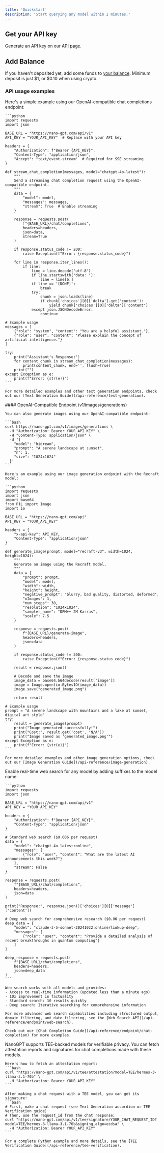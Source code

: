```yaml
---
title: 'Quickstart'
description: 'Start querying any model within 2 minutes.'
---
```


## Get your API key

Generate an API key on our [API page](https://nano-gpt.com/api).

## Add Balance

If you haven't deposited yet, add some funds to [your balance](https://nano-gpt.com/balance). Minimum deposit is just \$1, or \$0.10 when using crypto.

### API usage examples

<AccordionGroup>
  <Accordion icon="message-bot" title="Text Generation">
    Here's a simple example using our OpenAI-compatible chat completions endpoint:

    ```python
    import requests
    import json

    BASE_URL = "https://nano-gpt.com/api/v1"
    API_KEY = "YOUR_API_KEY"  # Replace with your API key

    headers = {
        "Authorization": f"Bearer {API_KEY}",
        "Content-Type": "application/json",
        "Accept": "text/event-stream"  # Required for SSE streaming
    }

    def stream_chat_completion(messages, model="chatgpt-4o-latest"):
        """
        Send a streaming chat completion request using the OpenAI-compatible endpoint.
        """
        data = {
            "model": model,
            "messages": messages,
            "stream": True  # Enable streaming
        }

        response = requests.post(
            f"{BASE_URL}/chat/completions",
            headers=headers,
            json=data,
            stream=True
        )

        if response.status_code != 200:
            raise Exception(f"Error: {response.status_code}")

        for line in response.iter_lines():
            if line:
                line = line.decode('utf-8')
                if line.startswith('data: '):
                    line = line[6:]
                if line == '[DONE]':
                    break
                try:
                    chunk = json.loads(line)
                    if chunk['choices'][0]['delta'].get('content'):
                        yield chunk['choices'][0]['delta']['content']
                except json.JSONDecodeError:
                    continue

    # Example usage
    messages = [
        {"role": "system", "content": "You are a helpful assistant."},
        {"role": "user", "content": "Please explain the concept of artificial intelligence."}
    ]

    try:
        print("Assistant's Response:")
        for content_chunk in stream_chat_completion(messages):
            print(content_chunk, end='', flush=True)
        print("")
    except Exception as e:
        print(f"Error: {str(e)}")
    ```

    For more detailed examples and other text generation endpoints, check out our [Text Generation Guide](/api-reference/text-generation).
  </Accordion>

  <Accordion icon="image" title="Image Generation">
    #### OpenAI-Compatible Endpoint (v1/images/generations)

    You can also generate images using our OpenAI-compatible endpoint:

    ```bash
    curl https://nano-gpt.com/v1/images/generations \
      -H "Authorization: Bearer YOUR_API_KEY" \
      -H "Content-Type: application/json" \
      -d '{
        "model": "hidream",
        "prompt": "A serene landscape at sunset",
        "n": 1,
        "size": "1024x1024"
      }'
    ```

    Here's an example using our image generation endpoint with the Recraft model:

    ```python
    import requests
    import json
    import base64
    from PIL import Image
    import io

    BASE_URL = "https://nano-gpt.com/api"
    API_KEY = "YOUR_API_KEY"

    headers = {
        "x-api-key": API_KEY,
        "Content-Type": "application/json"
    }

    def generate_image(prompt, model="recraft-v3", width=1024, height=1024):
        """
        Generate an image using the Recraft model.
        """
        data = {
            "prompt": prompt,
            "model": model,
            "width": width,
            "height": height,
            "negative_prompt": "blurry, bad quality, distorted, deformed",
            "nImages": 1,
            "num_steps": 30,
            "resolution": "1024x1024",
            "sampler_name": "DPM++ 2M Karras",
            "scale": 7.5
        }

        response = requests.post(
            f"{BASE_URL}/generate-image",
            headers=headers,
            json=data
        )

        if response.status_code != 200:
            raise Exception(f"Error: {response.status_code}")

        result = response.json()
        
        # Decode and save the image
        image_data = base64.b64decode(result['image'])
        image = Image.open(io.BytesIO(image_data))
        image.save("generated_image.png")
        
        return result

    # Example usage
    prompt = "A serene landscape with mountains and a lake at sunset, digital art style"
    try:
        result = generate_image(prompt)
        print("Image generated successfully!")
        print("Cost:", result.get('cost', 'N/A'))
        print("Image saved as 'generated_image.png'")
    except Exception as e:
        print(f"Error: {str(e)}")
    ```

    For more detailed examples and other image generation options, check out our [Image Generation Guide](/api-reference/image-generation).
  </Accordion> 

  <Accordion icon="globe" title="Web Search">
    Enable real-time web search for any model by adding suffixes to the model name:

    ```python
    import requests
    import json

    BASE_URL = "https://nano-gpt.com/api/v1"
    API_KEY = "YOUR_API_KEY"

    headers = {
        "Authorization": f"Bearer {API_KEY}",
        "Content-Type": "application/json"
    }

    # Standard web search ($0.006 per request)
    data = {
        "model": "chatgpt-4o-latest:online",
        "messages": [
            {"role": "user", "content": "What are the latest AI announcements this week?"}
        ],
        "stream": False
    }

    response = requests.post(
        f"{BASE_URL}/chat/completions",
        headers=headers,
        json=data
    )

    print("Response:", response.json()['choices'][0]['message']['content'])

    # Deep web search for comprehensive research ($0.06 per request)
    deep_data = {
        "model": "claude-3-5-sonnet-20241022:online/linkup-deep",
        "messages": [
            {"role": "user", "content": "Provide a detailed analysis of recent breakthroughs in quantum computing"}
        ]
    }

    deep_response = requests.post(
        f"{BASE_URL}/chat/completions",
        headers=headers,
        json=deep_data
    )
    ```

    Web search works with all models and provides:
    - Access to real-time information (updated less than a minute ago)
    - 10x improvement in factuality
    - Standard search: 10 results quickly
    - Deep search: Iterative searching for comprehensive information

    For more advanced web search capabilities including structured output, domain filtering, and date filtering, see the [Web Search API](/api-reference/endpoint/web-search).
    
    Check out our [Chat Completion Guide](/api-reference/endpoint/chat-completion) for more examples.
  </Accordion>

  <Accordion icon="shield-check" title="TEE Model Verification">
    NanoGPT supports TEE-backed models for verifiable privacy. You can fetch attestation reports and signatures for chat completions made with these models.

    Here's how to fetch an attestation report:
    ```bash
    curl "https://nano-gpt.com/api/v1/tee/attestation?model=TEE/hermes-3-llama-3.1-70b" \
      -H "Authorization: Bearer YOUR_API_KEY"
    ```

    After making a chat request with a TEE model, you can get its signature:
    ```bash
    # First, make a chat request (see Text Generation accordion or TEE Verification guide)
    # Then, use the request_id from the chat response:
    curl "https://nano-gpt.com/api/v1/tee/signature/YOUR_CHAT_REQUEST_ID?model=TEE/hermes-3-llama-3.1-70b&signing_algo=ecdsa" \
      -H "Authorization: Bearer YOUR_API_KEY"
    ```

    For a complete Python example and more details, see the [TEE Verification Guide](/api-reference/tee-verification).
  </Accordion>
</AccordionGroup> 
